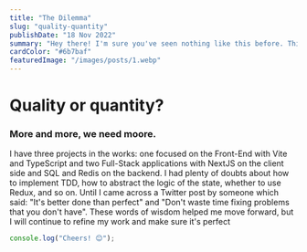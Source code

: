 ```yaml
---
title: "The Dilemma"
slug: "quality-quantity"
publishDate: "18 Nov 2022"
summary: "Hey there! I'm sure you've seen nothing like this before. This is my space and I'm taking full advantage of it. This is the real power of the online world and I'm going to show you what I can do with it. Buckle up, it's going to be a wild ride! Nah.. im kidding"
cardColor: "#6b7baf"
featuredImage: "/images/posts/1.webp"
---
```


# Quality or quantity?

### More and more, we need moore.

I have three projects in the works: one focused on the Front-End with Vite and TypeScript and two Full-Stack applications with NextJS on the client side and SQL and Redis on the backend. I had plenty of doubts about how to implement TDD, how to abstract the logic of the state, whether to use Redux, and so on. Until I came across a Twitter post by someone which said: "It's better done than perfect" and "Don't waste time fixing problems that you don't have". These words of wisdom helped me move forward, but I will continue to refine my work and make sure it's perfect

```js
console.log("Cheers! 😊");
```
